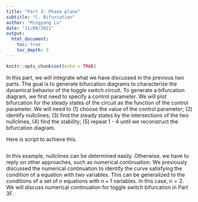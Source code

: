 ```yaml
---
title: "Part 3: Phase plane"
subtitle: "C. Bifurcation"
author: "Mingyang Lu"
date: "11/08/2021"
output: 
  html_document:
    toc: true
    toc_depth: 3
---
```


```r
knitr::opts_chunk$set(echo = TRUE)
```

In this part, we will integrate what we have discussed in the previous two parts. The goal is to generate bifurcation diagrams to characterize the dynamical behavior of the toggle switch circuit. To generate a bifurcation diagram, we first need to specify a control parameter. We will plot bifurcation for the steady states of the circuit as the function of the control parameter. We will need to (1) choose the value of the control parameter; (2) identify nullclines; (3) find the steady states by the intersections of the two nullclines; (4) find the stability; (5) repeat 1 - 4 until we reconstruct the bifurcation diagram.

Here is script to achieve this.

```r


```

In this example, nullclines can be determined easily. Otherwise, we have to reply on other approaches, such as numerical continuation. We previously discussed the numerical continuation to identify the curve satisfying the condition of a equation with two variables. This can be generalized to the conditions of a set of $n$ equations with $n+1$ variables. In this case, $n=2$. We will discuss numerical continuation for toggle switch bifurcation in Part 3F.